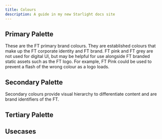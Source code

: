 ```yaml
---
title: Colours
description: A guide in my new Starlight docs site
---
```



## Primary Palette

These are the FT primary brand colours. They are established colours that make up the FT corporate identity and FT brand. FT pink and FT grey are not used for digital UI, but may be helpful for use alongside FT branded static assets such as the FT logo. For example, FT Pink could be used to prevent a flash of the wrong colour as a logo loads.

<Palette brand='internal' type="palette" palette="primary" />

## Secondary Palette

Secondary colours provide visual hierarchy to differentiate content and are brand identifiers of the FT.

<Palette brand='internal' type="palette" palette="secondary" />

## Tertiary Palette

<Palette brand='internal' type="palette" palette="tertiary" />

## Usecases

<Palette brand='internal' type="use-case" />
